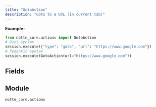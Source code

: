 ```yaml
---
title: "GotoAction"
description: "Goto to a URL (in current tab)"
---
```




**Example:**
```python
from notte_core.actions import GotoAction
# Dict syntax
session.execute({"type": "goto", "url": "https://www.google.com"})
# Pydantic syntax
session.execute(GotoAction(url="https://www.google.com"))
```

## Fields

<ParamField path="type" type="Literal['goto']" default="goto">
</ParamField>

<ParamField path="category" type="str" default="Special Browser Actions">
</ParamField>

<ParamField path="description" type="str" default="Goto to a URL (in current tab)">
</ParamField>

<ParamField path="url" type="str" required>
</ParamField>


## Module

`notte_core.actions`
